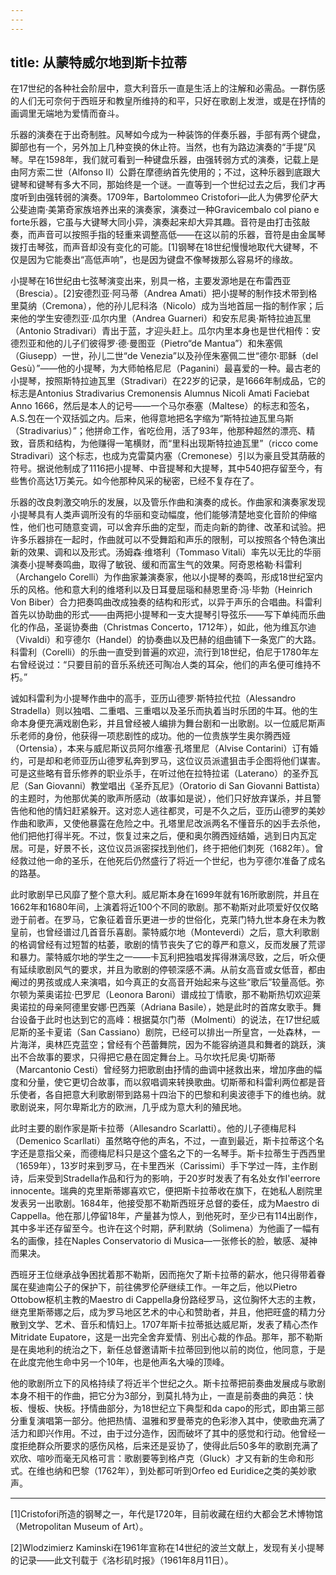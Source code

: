 ```yaml
---
---
---
```

title: 从蒙特威尔地到斯卡拉蒂
---




在17世纪的各种社会阶层中，意大利音乐一直是生活上的注解和必需品。一群伤感的人们无可奈何于西班牙和教皇所维持的和平，只好在歌剧上发泄，或是在抒情的画调里无端地为爱情而奋斗。

乐器的演奏在于出奇制胜。风琴如今成为一种装饰的伴奏乐器，手部有两个键盘，脚部也有一个，另外加上几种变换的休止符。当然，也有为路边演奏的“手提”风琴。早在1598年，我们就可看到一种键盘乐器，由强转弱方式的演奏，记载上是由阿方索二世（Alfonso Ⅱ）公爵在摩德纳首先使用的；不过，这种乐器到底跟大键琴和键琴有多大不同，那始终是一个谜。一直等到一个世纪过去之后，我们才再度听到由强转弱的演奏。1709年，Bartolommeo Cristofori—此人为佛罗伦萨大公斐迪南·美第奇家族培养出来的演奏家，演奏过一种Gravicembalo col piano e forte乐器，它虽与大键琴大同小异，演奏起来却大异其趣。音符是由打击弦敲奏，而声音可以按照手指的轻重来调整高低——在这以前的乐器，音符是由金属琴拨打击琴弦，而声音却没有变化的可能。[1]钢琴在18世纪慢慢地取代大键琴，不仅是因为它能奏出“高低声响”，也是因为键盘不像琴拨那么容易坏的缘故。

小提琴在16世纪由七弦琴演变出来，别具一格，主要发源地是在布雷西亚（Brescia）。[2]安德烈亚·阿马蒂（Andrea Amati）把小提琴的制作技术带到格里莫纳（Cremona），他的孙儿尼科洛（Nicolo）成为当地首屈一指的制作家；后来他的学生安德烈亚·瓜尔内里（Andrea Guarneri）和安东尼奥·斯特拉迪瓦里（Antonio Stradivari）青出于蓝，才迎头赶上。瓜尔内里本身也是世代相传：安德烈亚和他的儿子们彼得罗·德·曼图亚（Pietro“de Mantua”）和朱塞佩（Giusepp）一世，孙儿二世“de Venezia”以及孙侄朱塞佩二世“德尔·耶稣（del Gesù）”——他的小提琴，为大师帕格尼尼（Paganini）最喜爱的一种。最古老的小提琴，按照斯特拉迪瓦里（Stradivari）在22岁的记录，是1666年制成品，它的标志是Antonius Stradivarius Cremonensis Alumnus Nicoli Amati Faciebat Anno 1666，然后是本人的记号——一个马尔泰塞（Maltese）的标志和签名，A.S.包在一个双括弧之内。后来，他得意地把名字缩为“斯特拉迪瓦里乌斯（Stradivarius）”；他拼命工作，省吃俭用，活了93年，他那种超然的漂亮、精致，音质和结构，为他赚得一笔横财，而“里科出现斯特拉迪瓦里”（ricco come Stradivari）这个标志，也成为克雷莫内塞（Cremonese）引以为豪且受其荫蔽的符号。据说他制成了1116把小提琴、中音提琴和大提琴，其中540把存留至今，有些售价高达1万美元。如今他那种风采的秘密，已经不复存在了。

乐器的改良刺激交响乐的发展，以及管乐作曲和演奏的成长。作曲家和演奏家发现小提琴具有人类声调所没有的华丽和变动幅度，他们能够清楚地变化音阶的伸缩性，他们也可随意变调，可以舍弃乐曲的定型，而走向新的韵律、改革和试验。把许多乐器排在一起时，作曲就可以不受舞蹈和声乐的限制，可以按照各个特色演出新的效果、调和以及形式。汤姆森·维塔利（Tommaso Vitali）率先以无比的华丽演奏小提琴奏鸣曲，取得了敏锐、缓和而富生气的效果。阿奇恩格勒·科雷利（Archangelo Corelli）为作曲家兼演奏家，他以小提琴的奏鸣，形成18世纪室内乐的风格。他和意大利的维塔利以及日耳曼屈瑙和赫恩里奇·冯·毕勃（Heinrich Von Biber）合力把奏鸣曲改成独奏的结构和形式，以异于声乐的合唱曲。科雷利首先以协助曲的形式——由两把小提琴和一支大提琴引导弦乐——写下单纯而乐曲化的作品，圣诞协奏曲（Christmas Concerto，1712年），如此，他为维瓦尔迪（Vivaldi）和亨德尔（Handel）的协奏曲以及巴赫的组曲铺下一条宽广的大路。科雷利（Corelli）的乐曲一直受到普遍的欢迎，流行到18世纪，伯尼于1780年左右曾经说过：“只要目前的音乐系统还可陶冶人类的耳朵，他们的声名便可维持不朽。”

诚如科雷利为小提琴作曲中的高手，亚历山德罗·斯特拉代拉（Alessandro Stradella）则以独唱、二重唱、三重唱以及圣乐而执着当时乐团的牛耳。他的生命本身便充满戏剧色彩，并且曾经被人编排为舞台剧和一出歌剧。以一位威尼斯声乐老师的身份，他获得一项悲剧性的成功。他的一位贵族学生奥尔腾西娅（Ortensia），本来与威尼斯议员阿尔维塞·孔塔里尼（Alvise Contarini）订有婚约，可是却和老师亚历山德罗私奔到罗马，这位议员派遣狙击手企图将他们谋害。可是这些略有音乐修养的职业杀手，在听过他在拉特拉诺（Laterano）的圣乔瓦尼（San Giovanni）教堂唱出《圣乔瓦尼》（Oratorio di San Giovanni Battista）的主题时，为他那优美的歌声所感动（故事如是说），他们只好放弃谋杀，并且警告他和他的情妇赶紧躲开。这对恋人逃往都灵，可是不久之后，亚历山德罗的美妙作曲和歌声，又使他暴露在危险之中。孔塔里尼改派两名不懂音乐的凶手去杀他，他们把他打得半死。不过，恢复过来之后，便和奥尔腾西娅结婚，逃到日内瓦定居。可是，好景不长，这位议员派密探找到他们，终于把他们刺死（1682年）。曾经救过他一命的圣乐，在他死后仍然盛行了将近一个世纪，也为亨德尔准备了成名的路基。

此时歌剧早已风靡了整个意大利。威尼斯本身在1699年就有16所歌剧院，并且在1662年和1680年间，上演着将近100个不同的歌剧。那不勒斯对此项爱好仅仅略逊于前者。在罗马，它象征着音乐更进一步的世俗化，克莱门特九世本身在未为教皇前，也曾经谱过几首音乐喜剧。蒙特威尔地（Monteverdi）之后，意大利歌剧的格调曾经有过短暂的枯萎，歌剧的情节丧失了它的尊严和意义，反而发展了荒谬和暴力。蒙特威尔地的学生之一——卡瓦利把独唱发挥得淋漓尽致，之后，听众便有延续歌剧风气的要求，并且为歌剧的停顿深感不满。从前女高音或女低音，都由阉过的男孩或成人来演唱，如今真正的女高音开始起来与这些“歌后”较量高低。弥尔顿为莱奥诺拉·巴罗尼（Leonora Baroni）谱成拉丁情歌，那不勒斯热切欢迎莱奥诺拉的母亲阿德里安娜·巴西莱（Adriana Basile），她是此时的首席女歌手。舞台设备于此时也达到它的高峰：根据莫尔门蒂（Molmenti）的说法，在17世纪威尼斯的圣卡夏诺（San Cassiano）剧院，已经可以排出一所皇宫，一处森林，一片海洋，奥林匹克蓝空；曾经有个芭蕾舞院，因为不能容纳道具和舞者的跳跃，演出不合故事的要求，只得把它悬在固定舞台上。马尔坎托尼奥·切斯蒂（Marcantonio Cesti）曾经努力把歌剧由抒情的曲调中拯救出来，增加序曲的幅度和分量，使它更切合故事，而以叙唱调来转换歌曲。切斯蒂和科雷利两位都是音乐使者，各自把意大利歌剧带到路易十四治下的巴黎和利奥波德手下的维也纳。就歌剧说来，阿尔卑斯北方的欧洲，几乎成为意大利的殖民地。

此时主要的剧作家是斯卡拉蒂（Allesandro Scarlatti）。他的儿子德梅尼科（Demenico Scarllati）虽然略夺他的声名，不过，一直到最近，斯卡拉蒂这个名字还是意指父亲，而德梅尼科只是这个盛名之下的一名琴手。斯卡拉蒂生于西西里（1659年），13岁时来到罗马，在卡里西米（Carissimi）手下学过一阵，主作剧诗，后来受到Stradella作品和行为的影响，于20岁时发表了有名处女作I'eerrore innocente。瑞典的克里斯蒂娜喜欢它，便把斯卡拉蒂收在旗下，在她私人剧院里发表另一出歌剧。1684年，他接受那不勒斯西班牙总督的委任，成为Maestro di Cappella。他在那儿停留18年，产量甚为惊人，到他死时，至少已有114出剧作，其中多半还存留至今。也许在这个时期，萨利默纳（Solimena）为他画了一幅有名的画像，挂在Naples Conservatorio di Musica—一张修长的脸，敏感、凝神而果决。

西班牙王位继承战争困扰着那不勒斯，因而拖欠了斯卡拉蒂的薪水，他只得带着眷属在斐迪南公子的保护下，前往佛罗伦萨继续工作。一年之后，他以Pietro Ottobow枢机主教的Maestro di Cappella身份路经罗马，这位胸怀大志的主教，继克里斯蒂娜之后，成为罗马地区艺术的中心和赞助者，并且，他把旺盛的精力分散到文学、艺术、音乐和情妇上。1707年斯卡拉蒂抵达威尼斯，发表了精心杰作Mitridate Eupatore，这是一出完全舍弃爱情、别出心裁的作品。那年，那不勒斯是在奥地利的统治之下，新任总督邀请斯卡拉蒂回到他以前的岗位，他同意，于是在此度完他生命中另一个10年，也是他声名大噪的顶峰。

他的歌剧所立下的风格持续了将近半个世纪之久。斯卡拉蒂把前奏曲发展成与歌剧本身不相干的作曲，把它分为3部分，到莫扎特为止，一直是前奏曲的典范：快板、慢板、快板。抒情曲部分，为18世纪立下典型和da capo的形式，即由第三部分重复演唱第一部分。他把热情、温雅和罗曼蒂克的色彩渗入其中，使歌曲充满了活力和即兴作用。不过，由于过分造作，因而破坏了其中的感觉和行动。他曾经一度拒绝群众所要求的感伤风格，后来还是妥协了，使得此后50多年的歌剧充满了欢欣、喧吵而毫无风格可言：歌剧要等到格卢克（Gluck）才又有新的生命和形式。在维也纳和巴黎（1762年），到处都可听到Orfeo ed Euridice之类的美妙歌声。



* * *



[1]Cristofori所造的钢琴之一，年代是1720年，目前收藏在纽约大都会艺术博物馆（Metropolitan Museum of Art）。

[2]Wlodzimierz Kaminski在1961年宣称在14世纪的波兰文献上，发现有关小提琴的记录——此文刊载于《洛杉矶时报》（1961年8月11日）。